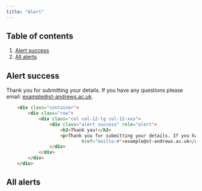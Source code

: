 ```yaml
---
title: "Alert"
---
```


## Table of contents
1. [Alert success](#alert-success)
2. [All alerts](#all-alerts)

## Alert success

<div class="component-preview">
    <Alert variant="success" title="Thank you!">
    <p>Thank you for submitting your details. If you have any questions please email: <a href="mailto:#">example@st-andrews.ac.uk</a>.</p>
  </Alert>
</div>

```html
    <div class="container">
        <div class="row">
            <div class="col col-12-lg col-12-xxs">
                <div class="alert success" role="alert">
                    <h2>Thank you!</h2>
                    <p>Thank you for submitting your details. If you have any questions please email: <a
                            href="mailto:#">example@st-andrews.ac.uk</a>.</p>
                </div>
            </div>
        </div>
    </div>
```

## All alerts
<div class="component-preview">
    <AlertExamples/>
</div>
